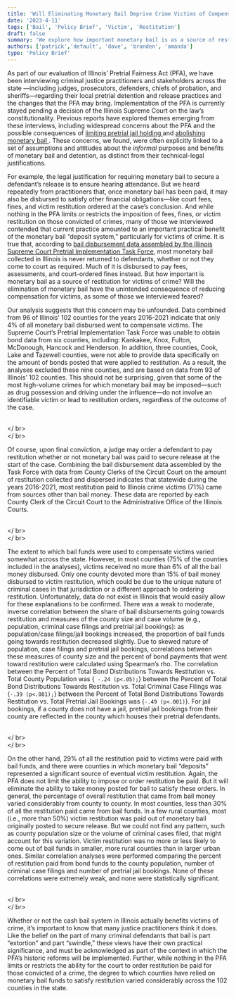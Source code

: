 ```yaml
---
title: 'Will Eliminating Monetary Bail Deprive Crime Victims of Compensation?'
date: '2023-4-11'
tags: ['Bail', 'Policy Brief', 'Victim', 'Restitution']
draft: false
summary: 'We explore how important monetary bail is as a source of restitution for victims of crime and whether the elimination of monetary bail will have the unintended consequence of reducing compensation for victims.'
authors: ['patrick','default', 'dave', 'branden', 'amanda']
type: 'Policy Brief'
---
```



As part of our evaluation of Illinois’ Pretrial Fairness Act (PFA), we have been interviewing criminal justice practitioners and stakeholders across the state —including judges, prosecutors, defenders, chiefs of probation, and sheriffs—regarding their local pretrial detention and release practices and the changes that the PFA may bring. <PopOver number={1} >Implementation of the PFA is currently stayed pending a decision of the Illinois Supreme Court on the law’s constitutionality. </PopOver>  Previous reports have explored themes emerging from these interviews, including widespread concerns about the PFA and the possible consequences of <a href="https://loyolaccj.org/blog/a-little-time-in-jail">limiting pretrial jail holding </a> and <a href="https://loyolaccj.org/blog/a-little-time-in-jail">abolishing monetary bail </a>. These concerns, we found, were often explicitly linked to a set of assumptions and attitudes about the <em> informal </em> purposes and benefits of monetary bail and detention, as distinct from their technical-legal justifications. 


For example, the legal justification for requiring monetary bail to secure a defendant’s release is to ensure hearing attendance. But we heard repeatedly from practitioners that, once monetary bail has been paid, it may also be disbursed to satisfy other financial obligations—like court fees, fines, and victim restitution ordered at the case’s conclusion. And while nothing in the PFA limits or restricts the imposition of fees, fines, or victim restitution on those convicted of crimes, many of those we interviewed contended that current practice amounted to an important practical benefit of the monetary bail “deposit system,” particularly for victims of crime.
It is true that, according to <a href="https://ilcourtsaudio.blob.core.windows.net/antilles-resources/resources/ec87b403-6f59-485a-a78d-12caf1cf92f8/Financial%20Impact%20Eliminating%20Cash%20Bail%20Report.pdf" > bail disbursement data assembled by the Illinois Supreme Court Pretrial Implementation Task Force</a>, most monetary bail collected in Illinois is never returned to defendants, whether or not they come to court as required. Much of it is disbursed to pay fees, assessments, and court-ordered fines instead. But how important is monetary bail as a source of restitution for victims of crime? Will the elimination of monetary bail have the unintended consequence of reducing compensation for victims, as some of those we interviewed feared?

Our analysis suggests that this concern may be unfounded. Data combined from 96 of Illinois’ 102 counties for the years 2016-2021 indicate that only 4% of all monetary bail disbursed went to compensate victims. <PopOver number={2} >The Supreme Court’s Pretrial Implementation Task Force was unable to obtain bond data from six counties, including: Kankakee, Knox, Fulton, McDonough, Hancock and Henderson. In addition, three counties, Cook, Lake and Tazewell counties, were not able to provide data specifically on the amount of bonds posted that were applied to restitution. As a result, the analyses excluded these nine counties, and are based on data from 93 of Illinois’ 102 counties. </PopOver> This should not be surprising, given that some of the most high-volume crimes for which monetary bail may be imposed—such as drug possession and driving under the influence—do not involve an identifiable victim or lead to restitution orders, regardless of the outcome of the case.


<br></ br>
<DataWrapChart  title="Roughly 4% of the money disbursed from monetary bail payments went toward restitution." aria-label="Donut Chart" id="datawrapper-chart-a5eEA" src="https://datawrapper.dwcdn.net/a5eEA/" scrolling="no" frameborder="0"  />
<br></ br>

Of course, upon final conviction, a judge may order a defendant to pay restitution whether or not monetary bail was paid to secure release at the start of the case. Combining the bail disbursement data assembled by the Task Force with data from County Clerks of the Circuit Court on the amount of restitution collected and dispersed indicates that statewide during the years 2016-2021, most restitution paid to Illinois crime victims (71%) came from sources other than bail money. <PopOver number={3}>These data are reported by each County Clerk of the Circuit Court to the Administrative Office of the Illinois Courts.</PopOver>

<br></ br>
<DataWrapChart title="Roughly 30% of the money disbursed for restitution came from monetary bail payments. " aria-label="Donut Chart" id="datawrapper-chart-npbDy" src="https://datawrapper.dwcdn.net/npbDy/" scrolling="no"  />
<br></ br>


The extent to which bail funds were used to compensate victims varied somewhat across the state. However, in most counties (75% of the counties included in the analyses), victims received no more than 6% of all the bail money disbursed. Only one county devoted more than 15% of bail money disbursed to victim restitution, which could be due to the unique nature of criminal cases in that jurisdiction or a different approach to ordering restitution. Unfortunately, data do not exist in Illinois that would easily allow for these explanations to be confirmed. There was a weak to moderate, inverse correlation between the share of bail disbursements going towards restitution and measures of the county size and case volume (e.g., population, criminal case filings and pretrial jail bookings): as population/case filings/jail bookings increased, the proportion of bail funds going towards restitution decreased slightly. <PopOver number={4} >Due to skewed nature of population, case filings and pretrial jail bookings, correlations between these measures of county size and the percent of bond payments that went toward restitution were calculated using Spearman’s rho. The correlation between the Percent of Total Bond Distributions Towards Restitution vs. Total County Population was {` -.24 (p<.05);`} between the Percent of Total Bond Distributions Towards Restitution vs. Total Criminal Case Filings was {` -.39 (p<.001); `} between the Percent of Total Bond Distributions Towards Restitution vs. Total Pretrial Jail Bookings was {` -.49 (p<.001) `}. For jail bookings, if a county does not have a jail, pretrial jail bookings from their county are reflected in the county which houses their pretrial defendants. </PopOver>

<br></ br>
<DataWrapChart title="In most counties, less than 10% of bail money distributed went toward restitution." aria-label="Bar Chart" id="datawrapper-chart-N0Utm" src="https://datawrapper.dwcdn.net/N0Utm/" scrolling="no"  />
<br></ br>


On the other hand, 29% of all the restitution paid to victims were paid with bail funds, and there were counties in which monetary bail “deposits” represented a significant source of eventual victim restitution. Again, the PFA does not limit the ability to impose or order restitution be paid. But it will eliminate the ability to take money posted for bail to satisfy these orders. In general, the percentage of overall restitution that came from bail money varied considerably from county to county. In most counties, less than 30% of all the restitution paid came from bail funds. In a few rural counties, most (i.e., more than 50%) victim restitution was paid out of monetary bail originally posted to secure release. But we could not find any pattern, such as county population size or the volume of criminal cases filed, that might account for this variation. Victim restitution was no more or less likely to come out of bail funds in smaller, more rural counties than in larger urban ones. <PopOver number={5} >Similar correlation analyses were performed comparing the percent of restitution paid from bond funds to the county population, number of criminal case filings and number of pretrial jail bookings. None of these correlations were extremely weak, and none were statistically significant. </PopOver>



<br></ br>
<DataWrapChart title="In most counties, less than 30% of the money disbursed for restitution came from bail funds." aria-label="Bar Chart" id="datawrapper-chart-Y2WF5" src="https://datawrapper.dwcdn.net/Y2WF5/" scrolling="no"   />
<br></ br>


Whether or not the cash bail system in Illinois actually benefits victims of crime, it’s important to know that many justice practitioners think it does. Like the belief on the part of many criminal defendants that bail is part “extortion” and part “swindle,” these views have their own practical significance, and must be acknowledged as part of the context in which the PFA’s historic reforms will be implemented. Further, while nothing in the PFA limits or restricts the ability for the court to order restitution be paid for those convicted of a crime, the degree to which counties have relied on monetary bail funds to satisfy restitution varied considerably across the 102 counties in the state.


